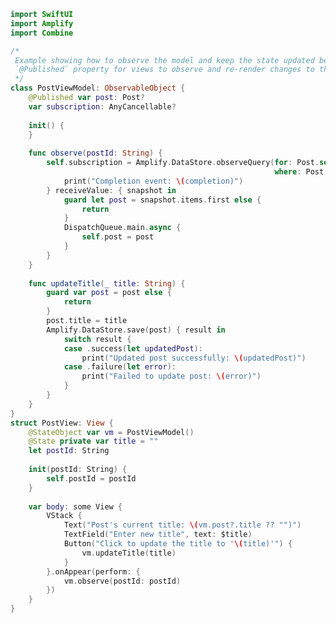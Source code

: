 ```swift
import SwiftUI
import Amplify
import Combine

/*
 Example showing how to observe the model and keep the state updated before performing a save. This uses the
 `@Published` property for views to observe and re-render changes to the model.
 */
class PostViewModel: ObservableObject {
    @Published var post: Post?
    var subscription: AnyCancellable?
    
    init() {
    }
    
    func observe(postId: String) {
        self.subscription = Amplify.DataStore.observeQuery(for: Post.self,
                                                           where: Post.keys.id == postId).sink { completion in
            print("Completion event: \(completion)")
        } receiveValue: { snapshot in
            guard let post = snapshot.items.first else {
                return
            }
            DispatchQueue.main.async {
                self.post = post
            }
        }
    }
    
    func updateTitle(_ title: String) {
        guard var post = post else {
            return
        }
        post.title = title
        Amplify.DataStore.save(post) { result in
            switch result {
            case .success(let updatedPost):
                print("Updated post successfully: \(updatedPost)")
            case .failure(let error):
                print("Failed to update post: \(error)")
            }
        }
    }
}
struct PostView: View {
    @StateObject var vm = PostViewModel()
    @State private var title = ""
    let postId: String
    
    init(postId: String) {
        self.postId = postId
    }
    
    var body: some View {
        VStack {
            Text("Post's current title: \(vm.post?.title ?? "")")
            TextField("Enter new title", text: $title)
            Button("Click to update the title to '\(title)'") {
                vm.updateTitle(title)
            }
        }.onAppear(perform: {
            vm.observe(postId: postId)
        })
    }
}
```